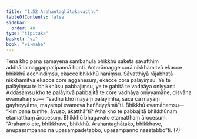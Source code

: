 ```yaml
---
title: "1.52 Arahantaghātakavatthu"
tableOfContents: false
sidebar:
  order: 48
type: "tipitaka"
basket: "vi"
book: "vi-maha"
---
```



<DynamicBreadcrumb />

<Division number="114" book="vi-maha" bookNo="3" page="123">

<Paragraph number="488" book="vi-maha">
Tena kho pana samayena sambahulā bhikkhū sāketā sāvatthiṃ addhānamaggappaṭipannā honti. Antarāmagge corā nikkhamitvā ekacce bhikkhū acchindiṃsu, ekacce bhikkhū haniṃsu. Sāvatthiyā rājabhaṭā nikkhamitvā ekacce core aggahesuṃ, ekacce corā palāyiṃsu. Ye te palāyiṃsu te bhikkhūsu pabbajiṃsu, ye te gahitā te vadhāya oniyyanti. Addasaṃsu kho te palāyitvā pabbajitā te core vadhāya oniyyamāne, disvāna evamāhaṃsu—  “sādhu kho mayaṃ palāyimhā, sacā ca mayaṃ gayheyyāma, mayampi evameva haññeyyāmā”ti. Bhikkhū evamāhaṃsu—  “kiṃ pana tumhe, āvuso, akatthā”ti? Atha kho te pabbajitā bhikkhūnaṃ etamatthaṃ ārocesuṃ. Bhikkhū bhagavato etamatthaṃ ārocesuṃ. “Arahanto ete, bhikkhave, bhikkhū. Arahantaghātako, bhikkhave, anupasampanno na upasampādetabbo, upasampanno nāsetabbo”ti. (7)
</Paragraph>
</Division>